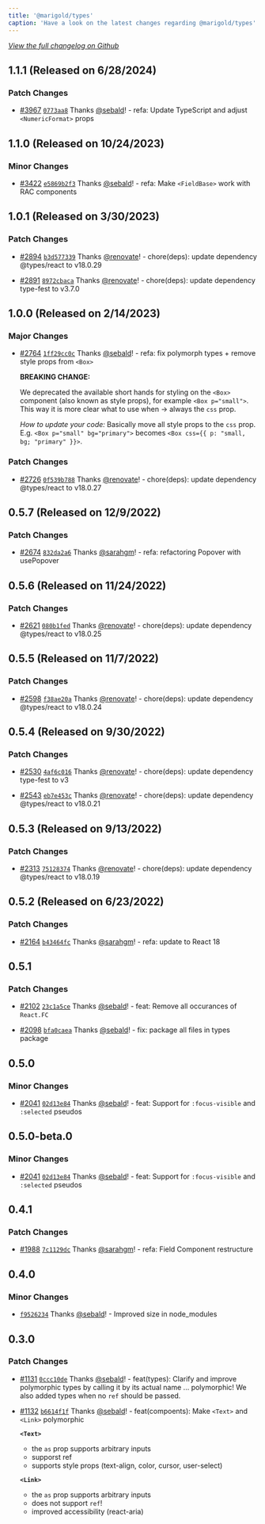 ```yaml
---
title: '@marigold/types'
caption: 'Have a look on the latest changes regarding @marigold/types'
---
```


_[View the full changelog on Github](https://github.com/marigold-ui/marigold/blob/main/packages/types/CHANGELOG.md)_

## 1.1.1 (Released on 6/28/2024)

### Patch Changes

- [#3967](https://github.com/marigold-ui/marigold/pull/3967) [`0773aa8`](https://github.com/marigold-ui/marigold/commit/0773aa8cd6ee71faf4f0d04f80f33cbe7fc56202) Thanks [@sebald](https://github.com/sebald)! - refa: Update TypeScript and adjust `<NumericFormat>` props

## 1.1.0 (Released on 10/24/2023)

### Minor Changes

- [#3422](https://github.com/marigold-ui/marigold/pull/3422) [`e5869b2f3`](https://github.com/marigold-ui/marigold/commit/e5869b2f3bf0f3b69a2e37f377d51786d23ccc56) Thanks [@sebald](https://github.com/sebald)! - refa: Make `<FieldBase>` work with RAC components

## 1.0.1 (Released on 3/30/2023)

### Patch Changes

- [#2894](https://github.com/marigold-ui/marigold/pull/2894) [`b3d577339`](https://github.com/marigold-ui/marigold/commit/b3d577339e16e73185d2fb80707479ce689e7f7f) Thanks [@renovate](https://github.com/apps/renovate)! - chore(deps): update dependency @types/react to v18.0.29

- [#2891](https://github.com/marigold-ui/marigold/pull/2891) [`8972cbaca`](https://github.com/marigold-ui/marigold/commit/8972cbaca29ccce9c17a15b772ab0c7a3e921d20) Thanks [@renovate](https://github.com/apps/renovate)! - chore(deps): update dependency type-fest to v3.7.0

## 1.0.0 (Released on 2/14/2023)

### Major Changes

- [#2764](https://github.com/marigold-ui/marigold/pull/2764) [`1ff29cc0c`](https://github.com/marigold-ui/marigold/commit/1ff29cc0ca5416eed14b54d0dda8ec1aad762cda) Thanks [@sebald](https://github.com/sebald)! - refa: fix polymorph types + remove style props from `<Box>`

  **BREAKING CHANGE:**

  We deprecated the available short hands for styling on the `<Box>` component (also known as style props), for example `<Box p="small">`. This way it is more clear what to use when -> always the `css` prop.

  _How to update your code:_ Basically move all style props to the `css` prop. E.g. `<Box p="small" bg="primary">` becomes `<Box css={{ p: "small, bg; "primary" }}>`.

### Patch Changes

- [#2726](https://github.com/marigold-ui/marigold/pull/2726) [`0f539b788`](https://github.com/marigold-ui/marigold/commit/0f539b788a72654e834c374810ef677c307fdadb) Thanks [@renovate](https://github.com/apps/renovate)! - chore(deps): update dependency @types/react to v18.0.27

## 0.5.7 (Released on 12/9/2022)

### Patch Changes

- [#2674](https://github.com/marigold-ui/marigold/pull/2674) [`832da2a6`](https://github.com/marigold-ui/marigold/commit/832da2a69f9bad5adcbcc57cba3cb215dfaa51e2) Thanks [@sarahgm](https://github.com/sarahgm)! - refa: refactoring Popover with usePopover

## 0.5.6 (Released on 11/24/2022)

### Patch Changes

- [#2621](https://github.com/marigold-ui/marigold/pull/2621) [`080b1fed`](https://github.com/marigold-ui/marigold/commit/080b1fedc582511e0155a9199aa3b2b995cfb609) Thanks [@renovate](https://github.com/apps/renovate)! - chore(deps): update dependency @types/react to v18.0.25

## 0.5.5 (Released on 11/7/2022)

### Patch Changes

- [#2598](https://github.com/marigold-ui/marigold/pull/2598) [`f38ae20a`](https://github.com/marigold-ui/marigold/commit/f38ae20a23badf8cf141f582f0c20d85fdd6534b) Thanks [@renovate](https://github.com/apps/renovate)! - chore(deps): update dependency @types/react to v18.0.24

## 0.5.4 (Released on 9/30/2022)

### Patch Changes

- [#2530](https://github.com/marigold-ui/marigold/pull/2530) [`4af6c016`](https://github.com/marigold-ui/marigold/commit/4af6c01618922473fa126786550fba74475bf7da) Thanks [@renovate](https://github.com/apps/renovate)! - chore(deps): update dependency type-fest to v3

- [#2543](https://github.com/marigold-ui/marigold/pull/2543) [`eb7e453c`](https://github.com/marigold-ui/marigold/commit/eb7e453c23f310d70d58514c24e8fe0d0cd375d4) Thanks [@renovate](https://github.com/apps/renovate)! - chore(deps): update dependency @types/react to v18.0.21

## 0.5.3 (Released on 9/13/2022)

### Patch Changes

- [#2313](https://github.com/marigold-ui/marigold/pull/2313) [`75128374`](https://github.com/marigold-ui/marigold/commit/75128374e5209a24bd2b0914c1d9455c02fcfc92) Thanks [@renovate](https://github.com/apps/renovate)! - chore(deps): update dependency @types/react to v18.0.19

## 0.5.2 (Released on 6/23/2022)

### Patch Changes

- [#2164](https://github.com/marigold-ui/marigold/pull/2164) [`b43464fc`](https://github.com/marigold-ui/marigold/commit/b43464fce6f7e2662b27313c6f74190e8c0f540f) Thanks [@sarahgm](https://github.com/sarahgm)! - refa: update to React 18

## 0.5.1

### Patch Changes

- [#2102](https://github.com/marigold-ui/marigold/pull/2102) [`23c1a5ce`](https://github.com/marigold-ui/marigold/commit/23c1a5cece356465f07b7206a0fe0f65512f3350) Thanks [@sebald](https://github.com/sebald)! - feat: Remove all occurances of `React.FC`

* [#2098](https://github.com/marigold-ui/marigold/pull/2098) [`bfa0caea`](https://github.com/marigold-ui/marigold/commit/bfa0caeac9fdb817ceed7ee30dbcce0819460f30) Thanks [@sebald](https://github.com/sebald)! - fix: package all files in types package

## 0.5.0

### Minor Changes

- [#2041](https://github.com/marigold-ui/marigold/pull/2041) [`02d13e84`](https://github.com/marigold-ui/marigold/commit/02d13e84a27ac075587f7278c8c858aeee884f64) Thanks [@sebald](https://github.com/sebald)! - feat: Support for `:focus-visible` and `:selected` pseudos

## 0.5.0-beta.0

### Minor Changes

- [#2041](https://github.com/marigold-ui/marigold/pull/2041) [`02d13e84`](https://github.com/marigold-ui/marigold/commit/02d13e84a27ac075587f7278c8c858aeee884f64) Thanks [@sebald](https://github.com/sebald)! - feat: Support for `:focus-visible` and `:selected` pseudos

## 0.4.1

### Patch Changes

- [#1988](https://github.com/marigold-ui/marigold/pull/1988) [`7c1129dc`](https://github.com/marigold-ui/marigold/commit/7c1129dc140d435e5312f80a57fd48f8498c33ee) Thanks [@sarahgm](https://github.com/sarahgm)! - refa: Field Component restructure

## 0.4.0

### Minor Changes

- [`f9526234`](https://github.com/marigold-ui/marigold/commit/f9526234257a149b12c14191a524691470da3942) Thanks [@sebald](https://github.com/sebald)! - Improved size in node_modules

## 0.3.0

### Patch Changes

- [#1131](https://github.com/marigold-ui/marigold/pull/1131) [`0ccc10de`](https://github.com/marigold-ui/marigold/commit/0ccc10dec290ed3e5ce042277a6c6e51c40ae4c3) Thanks [@sebald](https://github.com/sebald)! - feat(types): Clarify and improve polymorphic types by calling it by its actual name ... polymorphic! We also added types when no `ref` should be passed.

* [#1132](https://github.com/marigold-ui/marigold/pull/1132) [`b6614f1f`](https://github.com/marigold-ui/marigold/commit/b6614f1f54165bc295709fa2e7f1c50892163fc3) Thanks [@sebald](https://github.com/sebald)! - feat(compoents): Make `<Text>` and `<Link>` polymorphic

  **`<Text>`**

  - the `as` prop supports arbitrary inputs
  - supporst ref
  - supports style props (text-align, color, cursor, user-select)

  **`<Link>`**

  - the `as` prop supports arbitrary inputs
  - does not support `ref`!
  - improved accessibility (react-aria)
